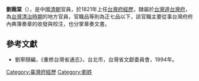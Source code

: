'''劉蔭棠'''（{{bd|？||？|catIdx=}}），是中國[[清朝|清朝]]官員，於1821年上任[[台灣府經歷|台灣府經歷]]，隸屬於[[台灣道|台灣道]][[台灣府|台灣府]]，為[[台灣清治時期|台灣清治時期]]的地方官員，官職品等則為正七品以下，該官職主要從事台灣府府內典簿奏章的收發與校注，也分掌章奏文書。
{{start box}}
{{s-before|[[徐鍔|徐鍔]]}}
{{s-title|[[台灣府經歷|台灣府經歷]]|1821年上任}}
{{s-after|[[王惟馨|王惟馨]]}}
{{end box}}
==參考文獻==
*劉寧顏編，《重修台灣省通志》，台北市，台灣省文獻委員會，1994年。

{{清朝人物小作品}}

[[Category:臺灣府經歷|Category:臺灣府經歷]]
[[Category:劉姓|Category:劉姓]]